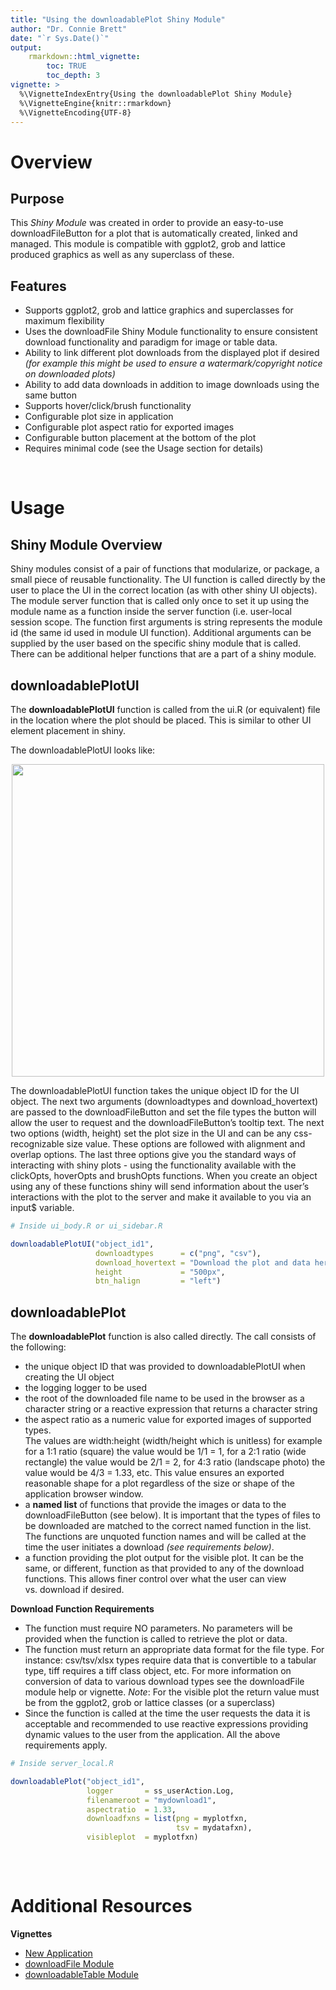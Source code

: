 ```yaml
---
title: "Using the downloadablePlot Shiny Module"
author: "Dr. Connie Brett"
date: "`r Sys.Date()`"
output: 
    rmarkdown::html_vignette:
        toc: TRUE
        toc_depth: 3
vignette: >
  %\VignetteIndexEntry{Using the downloadablePlot Shiny Module}
  %\VignetteEngine{knitr::rmarkdown}
  %\VignetteEncoding{UTF-8}
---
```



# Overview

## Purpose 

This *Shiny Module* was created in order to provide an
easy-to-use downloadFileButton for a plot that is automatically created, linked 
and managed.  This module is compatible with ggplot2, grob and lattice
produced graphics as well as any superclass of these.

## Features

* Supports ggplot2, grob and lattice graphics and superclasses for maximum flexibility
* Uses the downloadFile Shiny Module functionality to ensure consistent
download functionality and paradigm for image or table data.
* Ability to link different plot downloads from the displayed plot if 
desired *(for example this might be used to ensure a watermark/copyright
notice on downloaded plots)*
* Ability to add data downloads in addition to image downloads using the same
button
* Supports hover/click/brush functionality
* Configurable plot size in application
* Configurable plot aspect ratio for exported images
* Configurable button placement at the bottom of the plot
* Requires minimal code (see the Usage section for details)

<br>

# Usage

## Shiny Module Overview

Shiny modules consist of a pair of functions that modularize, or package, a 
small piece of reusable functionality.  The UI function is called directly by
the user to place the UI in the correct location (as with other shiny UI
objects). The module server function that is called only once to set it up using the
module name as a function inside the server function (i.e. user-local session
scope.  The function first arguments is string represents the module id (the same id used in module UI function). Additional arguments can be supplied by the user based on the specific shiny module that is called.  There can be additional helper functions that are a part of a shiny module.


## downloadablePlotUI

The **downloadablePlotUI** function is called from the ui.R (or equivalent) 
file in the location where the plot should be placed.  This is similar to other
UI element placement in shiny.

The downloadablePlotUI looks like:

<center><img src="figures/downloadablePlot-1.png" width="500px"></center>

The downloadablePlotUI function takes the unique object ID for the UI object.
The next two arguments (downloadtypes and download_hovertext) are passed to the
downloadFileButton and set the file types the button will allow the user to
request and the downloadFileButton's tooltip text.  The next two options (width, 
height) set the plot size in the UI and can be any css-recognizable size value.
These options are followed with alignment and overlap options. The last three 
options give you the standard ways of interacting with shiny plots - using the
functionality available with the clickOpts, hoverOpts and brushOpts functions. 
When you create an object using any of these functions shiny will send 
information about the user's interactions with the plot to the server and make 
it available to you via an input$ variable.


```r
# Inside ui_body.R or ui_sidebar.R

downloadablePlotUI("object_id1", 
                   downloadtypes      = c("png", "csv"), 
                   download_hovertext = "Download the plot and data here!",
                   height             = "500px", 
                   btn_halign         = "left")
```


## downloadablePlot

The **downloadablePlot** function is also called directly. The call consists of the following:

* the unique object ID that was provided to downloadablePlotUI when creating 
the UI object
* the logging logger to be used
* the root of the downloaded file name to be used in the browser as a character
string or a reactive expression that returns a character string
* the aspect ratio as a numeric value for exported images of supported types.  
The values are width:height (width/height which is unitless) for example for a 
1:1 ratio (square) the value would be 1/1 = 1, for a 2:1 ratio (wide rectangle)
the value would be 2/1 = 2, for 4:3 ratio (landscape photo) the value would be
4/3 = 1.33, etc.  This value ensures an exported reasonable shape for a plot 
regardless of the size or shape of the application browser window.
* a **named list** of functions that provide the images or data to the 
downloadFileButton (see below).  It is important that the types of files to be 
downloaded are matched to the correct named function in the list.  The functions
are unquoted function names and will be called at the time the user initiates a 
download *(see requirements below)*.
* a function providing the plot output for the visible plot.  It can be the same,
or different, function as that provided to any of the download functions.  This
allows finer control over what the user can view vs. download if desired.


**Download Function Requirements**

* The function must require NO parameters.  No parameters will be provided
when the function is called to retrieve the plot or data.
* The function must return an appropriate data format for the file type.  For
instance: csv/tsv/xlsx types require data that is convertible to a tabular type,
tiff requires a tiff class object, etc.  For more information on conversion of data 
to various download types see the downloadFile module help or vignette. 
*Note*: For the visible plot the return value must be from the ggplot2, grob or lattice 
classes (or a superclass)
* Since the function is called at the time the user requests the data it is 
acceptable and recommended to use reactive expressions providing dynamic values 
to the user from the application.  All the above requirements apply.


```r
# Inside server_local.R

downloadablePlot("object_id1",
                 logger       = ss_userAction.Log,
                 filenameroot = "mydownload1",
                 aspectratio  = 1.33,
                 downloadfxns = list(png = myplotfxn,
                                     tsv = mydatafxn),
                 visibleplot  = myplotfxn)
           
```

<br>

# Additional Resources

**Vignettes**

* [New Application](new-application.html)
* [downloadFile Module](downloadFile-module.html)
* [downloadableTable Module](downloadableTable-module.html)
